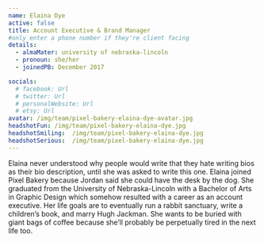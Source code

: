 ```yaml
---
name: Elaina Dye
active: false
title: Account Executive & Brand Manager
#only enter a phone number if they're client facing
details:
  - almaMater: university of nebraska-lincoln
  - pronoun: she/her
  - joinedPB: December 2017

socials:
  # facebook: Url
  # twitter: Url
  # personalWebsite: Url
  # etsy: Url
avatar: /img/team/pixel-bakery-elaina-dye-avatar.jpg
headshotFun: /img/team/pixel-bakery-elaina-dye.jpg
headshotSmiling:  /img/team/pixel-bakery-elaina-dye.jpg
headshotSerious:  /img/team/pixel-bakery-elaina-dye.jpg
---
```


Elaina never understood why people would write that they hate writing bios as their bio description, until she was asked to write this one. Elaina joined Pixel Bakery because Jordan said she could have the desk by the dog. She graduated from the University of Nebraska-Lincoln with a Bachelor of Arts in Graphic Design which somehow resulted with a career as an account executive. Her life goals are to eventually run a rabbit sanctuary, write a children’s book, and marry Hugh Jackman. She wants to be buried with giant bags of coffee because she’ll probably be perpetually tired in the next life too.